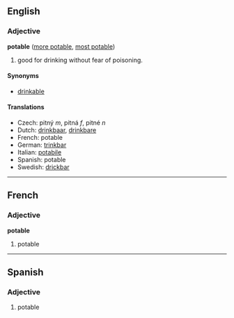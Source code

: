 ==English==
===Adjective===
'''potable''' ([[more potable]], [[most potable]])

#good for drinking without fear of poisoning.

====Synonyms====
*[[drinkable]]

====Translations====
*Czech: pitný ''m'', pitná ''f'', pitné ''n''
*Dutch: [[drinkbaar]], [[drinkbare]]
*French: potable
*German: [[trinkbar]]
*Italian: [[potabile]]
*Spanish: potable
*Swedish: [[drickbar]]

----

==French==
===Adjective===
'''potable'''

#potable

----

==Spanish==
===Adjective===

#potable